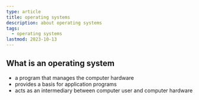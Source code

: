 ```yaml
---
type: article
title: operating systems
description: about operating systems
tags:
  - operating systems
lastmod: 2023-10-13
---
```


## What is an operating system

- a program that manages the computer hardware
- provides a basis for application programs
- acts as an intermediary between computer user and computer hardware
